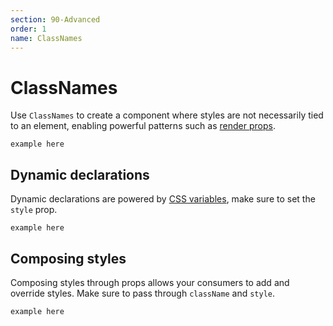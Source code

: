 ```yaml
---
section: 90-Advanced
order: 1
name: ClassNames
---
```


# ClassNames

Use `ClassNames` to create a component where styles are not necessarily tied to an element,
enabling powerful patterns such as [render props](https://reactjs.org/docs/render-props.html).

```
example here
```

## Dynamic declarations

Dynamic declarations are powered by [CSS variables](https://developer.mozilla.org/en-US/docs/Web/CSS/Using_CSS_custom_properties),
make sure to set the `style` prop.

```
example here
```

## Composing styles

Composing styles through props allows your consumers to add and override styles.
Make sure to pass through `className` and `style`.

```
example here
```
